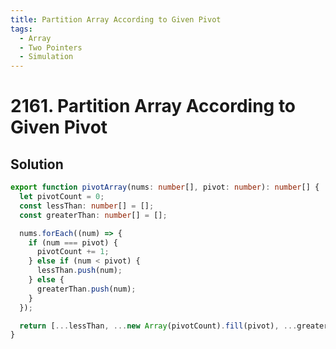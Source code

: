 ```yaml
---
title: Partition Array According to Given Pivot
tags:
  - Array
  - Two Pointers
  - Simulation
---
```


# 2161. Partition Array According to Given Pivot

<Badges>
  <LevelBadge level="medium" />
  <TopicBadge name="Array" slug="array" />
  <TopicBadge name="Two Pointers" slug="two-pointers" />
  <TopicBadge name="Simulation" slug="simulation" />
</Badges>

## Solution

```typescript filename="solution.ts" copy
export function pivotArray(nums: number[], pivot: number): number[] {
  let pivotCount = 0;
  const lessThan: number[] = [];
  const greaterThan: number[] = [];

  nums.forEach((num) => {
    if (num === pivot) {
      pivotCount += 1;
    } else if (num < pivot) {
      lessThan.push(num);
    } else {
      greaterThan.push(num);
    }
  });

  return [...lessThan, ...new Array(pivotCount).fill(pivot), ...greaterThan];
}
```

<ProblemLink
  codingSite="leetcode"
  href="https://leetcode.com/problems/partition-array-according-to-given-pivot"
  title="Partition Array According to Given Pivot"
/>
